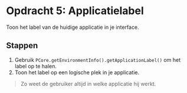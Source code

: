 # Opdracht 5: Applicatielabel

Toon het label van de huidige applicatie in je interface.

## Stappen

1. Gebruik `PCore.getEnvironmentInfo().getApplicationLabel()` om het label op te halen.
2. Toon het label op een logische plek in je applicatie.

> Zo weet de gebruiker altijd in welke applicatie hij werkt.
